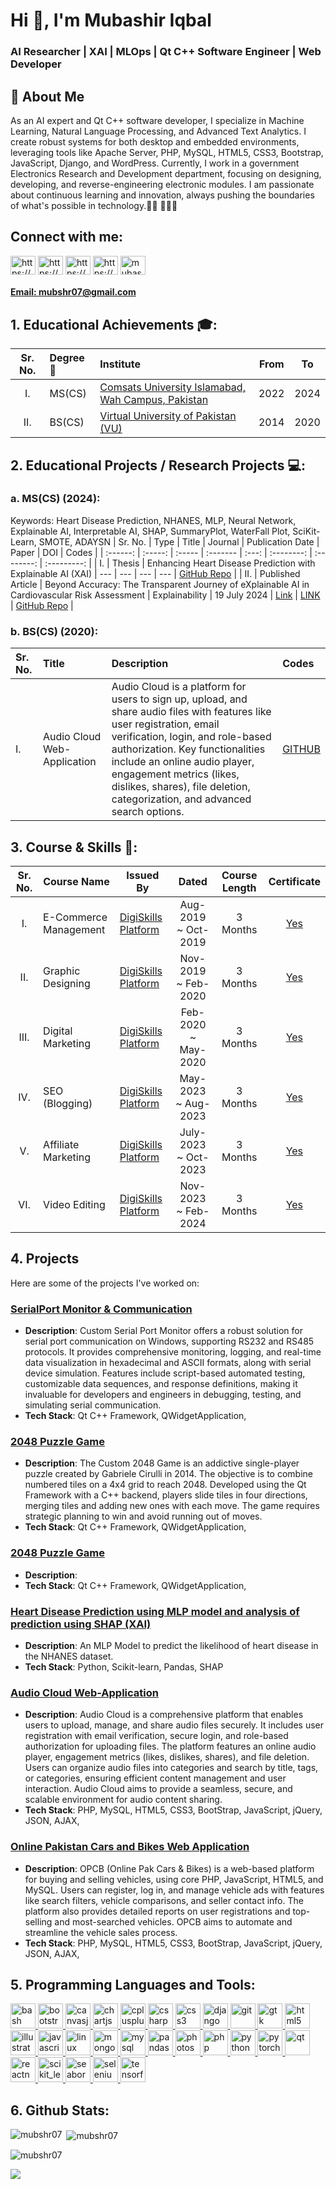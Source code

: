 # Hi 👋, I'm Mubashir Iqbal
### AI Researcher | XAI | MLOps | Qt C++ Software Engineer | Web Developer


## 🚀 About Me
As an AI expert and Qt C++ software developer, I specialize in Machine Learning, Natural Language Processing, and Advanced Text Analytics. I create robust systems for both desktop and embedded environments, leveraging tools like Apache Server, PHP, MySQL, HTML5, CSS3, Bootstrap, JavaScript, Django, and WordPress. Currently, I work in a government Electronics Research and Development department, focusing on designing, developing, and reverse-engineering electronic modules. I am passionate about continuous learning and innovation, always pushing the boundaries of what's possible in technology.👨🏻‍ 👨🏻‍💻
 
## Connect with me:
<a href="https://fb.com/https://www.facebook.com/mubshr07/" target="blank"><img align="center" src="https://raw.githubusercontent.com/rahuldkjain/github-profile-readme-generator/master/src/images/icons/Social/facebook.svg" alt="https://www.facebook.com/mubshr07/" height="30" width="40" /></a> 
<a href="https://linkedin.com/in/https://www.linkedin.com/in/mubshr07/" target="blank"><img align="center" src="https://raw.githubusercontent.com/rahuldkjain/github-profile-readme-generator/master/src/images/icons/Social/linked-in-alt.svg" alt="https://www.linkedin.com/in/mubshr07/" height="30" width="40"/></a> 
<a href="https://stackoverflow.com/users/https://stackoverflow.com/users/8741338/mubashir-iqbal" target="blank"><img align="center" src="https://raw.githubusercontent.com/rahuldkjain/github-profile-readme-generator/master/src/images/icons/Social/stack-overflow.svg" alt="https://stackoverflow.com/users/8741338/mubashir-iqbal" height="30" width="40" /></a>
<a href="https://www.hackerrank.com/https://www.hackerrank.com/profile/mubshr7" target="blank"><img align="center" src="https://raw.githubusercontent.com/rahuldkjain/github-profile-readme-generator/master/src/images/icons/Social/hackerrank.svg" alt="https://www.hackerrank.com/profile/mubshr7" height="30" width="40" /></a> 
<a href="https://kaggle.com/mubashiriqbal07" target="blank"><img align="center" src="https://raw.githubusercontent.com/rahuldkjain/github-profile-readme-generator/master/src/images/icons/Social/kaggle.svg" alt="mubashiriqbal07" height="30" width="40" /></a>
<br>
#### [Email: mubshr07@gmail.com](emailto:mubshr07@gmail.com)


## 1. Educational Achievements 🎓: 

|  Sr. No. | Degree 📘  | Institute                                             | From |  To  |
|  :---:   | :-------- | :------ | :--:  | :--: |
| I.       | MS(CS)      | [Comsats University Islamabad, Wah Campus, Pakistan](https://cuiwah.edu.pk/)  | 2022  | 2024 |
| II.      | BS(CS)      | [Virtual University of Pakistan (VU)](https://www.vu.edu.pk/)    | 2014  | 2020 |


## 2. Educational Projects / Research Projects 💻:
### a. MS(CS) (2024): 

Keywords: Heart Disease Prediction, NHANES, MLP, Neural Network, Explainable AI, Interpretable AI, SHAP, SummaryPlot, WaterFall Plot, SciKit-Learn, SMOTE, ADAYSN
|  Sr. No. | Type    | Title  | Journal  | Publication Date | Paper      |    DOI     |    Codes    |
| :------: | :-----: | :----- | :------- |      :---:       | :--------: | :--------: | :---------: |
| I. | Thesis | Enhancing Heart Disease Prediction with Explainable AI (XAI)  | --- | --- | --- | --- | [GitHub Repo](#) |
| II. | Published Article | Beyond Accuracy: The Transparent Journey of eXplainable AI in Cardiovascular Risk Assessment | Explainability | 19 July 2024 | [Link](#) | [LINK](#) | [GitHub Repo](https://github.com/Mubshr07/XAI_Cardiovascular_Risk_Assessment) |



### b. BS(CS)  (2020):
|  Sr. No. | Title | Description | Codes |
|  :---    | :---  |  :--- |  :--- |
|  I.      |  Audio Cloud Web-Application | Audio Cloud is a platform for users to sign up, upload, and share audio files with features like user registration, email verification, login, and role-based authorization. Key functionalities include an online audio player, engagement metrics (likes, dislikes, shares), file deletion, categorization, and advanced search options. | <a href="https://github.com/Mubshr07/Audio-Cloud-Web-Application"> GITHUB </a> |

 

##  3. Course & Skills 📝:
| Sr. No. | Course Name   | Issued By                                | Dated                         | Course Length | Certificate |
| :-----: | ------------------ | ------------                             | :---:                         |   :---:       |     :---:   |
| I.  | E-Commerce Management |	[DigiSkills Platform](https://digiskills.pk/Default.aspx) | Aug-2019 ~ Oct-2019  | 3 Months | <a href='#'>Yes</a>   |
| II. | Graphic Designing     |	[DigiSkills Platform](https://digiskills.pk/Default.aspx) | Nov-2019 ~ Feb-2020  | 3 Months | <a href='#'>Yes</a>   |
| III.| Digital Marketing     |	[DigiSkills Platform](https://digiskills.pk/Default.aspx) | Feb-2020 ~ May-2020  | 3 Months | <a href='#'>Yes</a>   |
| IV. | SEO (Blogging)        |	[DigiSkills Platform](https://digiskills.pk/Default.aspx) | May-2023 ~ Aug-2023  | 3 Months | <a href='#'>Yes</a>   |
| V.  | Affiliate Marketing   |	[DigiSkills Platform](https://digiskills.pk/Default.aspx) | July-2023 ~ Oct-2023 | 3 Months | <a href='#'>Yes</a>   |
| VI. | Video Editing         |	[DigiSkills Platform](https://digiskills.pk/Default.aspx) | Nov-2023 ~ Feb-2024  | 3 Months | <a href='#'>Yes</a>   |


 



## 4. Projects

Here are some of the projects I've worked on:

### [SerialPort Monitor & Communication](https://github.com/Mubshr07/CustomSerialPortMonitorCommunication)
- **Description**: Custom Serial Port Monitor offers a robust solution for serial port communication on Windows, supporting RS232 and RS485 protocols. It provides comprehensive monitoring, logging, and real-time data visualization in hexadecimal and ASCII formats, along with serial device simulation. Features include script-based automated testing, customizable data sequences, and response definitions, making it invaluable for developers and engineers in debugging, testing, and simulating serial communication.
- **Tech Stack**: Qt C++ Framework, QWidgetApplication, 


### [2048 Puzzle Game](https://github.com/Mubshr07/2048PuzzleGame)
- **Description**: The Custom 2048 Game is an addictive single-player puzzle created by Gabriele Cirulli in 2014. The objective is to combine numbered tiles on a 4x4 grid to reach 2048. Developed using the Qt Framework with a C++ backend, players slide tiles in four directions, merging tiles and adding new ones with each move. The game requires strategic planning to win and avoid running out of moves.
- **Tech Stack**: Qt C++ Framework, QWidgetApplication, 





### [2048 Puzzle Game](https://github.com/Mubshr07/2048PuzzleGame)
- **Description**: 
- **Tech Stack**: Qt C++ Framework, QWidgetApplication, 



### [Heart Disease Prediction using MLP model and analysis of prediction using SHAP (XAI)](https://github.com/Mubshr07/XAI_Cardiovascular_Risk_Assessment)
- **Description**: An MLP Model to predict the likelihood of heart disease in the NHANES dataset.
- **Tech Stack**: Python, Scikit-learn, Pandas, SHAP
<!-- - **Highlights**: Achieved an AUC of 0.93, implemented various resampling techniques to handle class imbalance.  -->




### [Audio Cloud Web-Application](https://github.com/Mubshr07/Audio-Cloud-Web-Application)
- **Description**: Audio Cloud is a comprehensive platform that enables users to upload, manage, and share audio files securely. It includes user registration with email verification, secure login, and role-based authorization for uploading files. The platform features an online audio player, engagement metrics (likes, dislikes, shares), and file deletion. Users can organize audio files into categories and search by title, tags, or categories, ensuring efficient content management and user interaction. Audio Cloud aims to provide a seamless, secure, and scalable environment for audio content sharing.
- **Tech Stack**: PHP, MySQL, HTML5, CSS3, BootStrap, JavaScript, jQuery, JSON, AJAX,

### [Online Pakistan Cars and Bikes Web Application](https://github.com/Mubshr07/Online_Pak_Cars_and_Bikes_WebApplication)
- **Description**: OPCB (Online Pak Cars & Bikes) is a web-based platform for buying and selling vehicles, using core PHP, JavaScript, HTML5, and MySQL. Users can register, log in, and manage vehicle ads with features like search filters, vehicle comparisons, and seller contact info. The platform also provides detailed reports on user registrations and top-selling and most-searched vehicles. OPCB aims to automate and streamline the vehicle sales process.
- **Tech Stack**: PHP, MySQL, HTML5, CSS3, BootStrap, JavaScript, jQuery, JSON, AJAX,

 
   


## 5. Programming Languages and Tools:
<p align="left"> <a href="https://www.gnu.org/software/bash/" target="_blank" rel="noreferrer"> <img src="https://www.vectorlogo.zone/logos/gnu_bash/gnu_bash-icon.svg" alt="bash" width="40" height="40"/> </a> <a href="https://getbootstrap.com" target="_blank" rel="noreferrer"> <img src="https://raw.githubusercontent.com/devicons/devicon/master/icons/bootstrap/bootstrap-plain-wordmark.svg" alt="bootstrap" width="40" height="40"/> </a> <a href="https://canvasjs.com" target="_blank" rel="noreferrer"> <img src="https://raw.githubusercontent.com/Hardik0307/Hardik0307/master/assets/canvasjs-charts.svg" alt="canvasjs" width="40" height="40"/> </a> <a href="https://www.chartjs.org" target="_blank" rel="noreferrer"> <img src="https://www.chartjs.org/media/logo-title.svg" alt="chartjs" width="40" height="40"/> </a> <a href="https://www.w3schools.com/cpp/" target="_blank" rel="noreferrer"> <img src="https://raw.githubusercontent.com/devicons/devicon/master/icons/cplusplus/cplusplus-original.svg" alt="cplusplus" width="40" height="40"/> </a> <a href="https://www.w3schools.com/cs/" target="_blank" rel="noreferrer"> <img src="https://raw.githubusercontent.com/devicons/devicon/master/icons/csharp/csharp-original.svg" alt="csharp" width="40" height="40"/> </a> <a href="https://www.w3schools.com/css/" target="_blank" rel="noreferrer"> <img src="https://raw.githubusercontent.com/devicons/devicon/master/icons/css3/css3-original-wordmark.svg" alt="css3" width="40" height="40"/> </a> <a href="https://www.djangoproject.com/" target="_blank" rel="noreferrer"> <img src="https://cdn.worldvectorlogo.com/logos/django.svg" alt="django" width="40" height="40"/> </a> <a href="https://git-scm.com/" target="_blank" rel="noreferrer"> <img src="https://www.vectorlogo.zone/logos/git-scm/git-scm-icon.svg" alt="git" width="40" height="40"/> </a> <a href="https://www.gtk.org/" target="_blank" rel="noreferrer"> <img src="https://upload.wikimedia.org/wikipedia/commons/7/71/GTK_logo.svg" alt="gtk" width="40" height="40"/> </a> <a href="https://www.w3.org/html/" target="_blank" rel="noreferrer"> <img src="https://raw.githubusercontent.com/devicons/devicon/master/icons/html5/html5-original-wordmark.svg" alt="html5" width="40" height="40"/> </a> <a href="https://www.adobe.com/in/products/illustrator.html" target="_blank" rel="noreferrer"> <img src="https://www.vectorlogo.zone/logos/adobe_illustrator/adobe_illustrator-icon.svg" alt="illustrator" width="40" height="40"/> </a> <a href="https://developer.mozilla.org/en-US/docs/Web/JavaScript" target="_blank" rel="noreferrer"> <img src="https://raw.githubusercontent.com/devicons/devicon/master/icons/javascript/javascript-original.svg" alt="javascript" width="40" height="40"/> </a> <a href="https://www.linux.org/" target="_blank" rel="noreferrer"> <img src="https://raw.githubusercontent.com/devicons/devicon/master/icons/linux/linux-original.svg" alt="linux" width="40" height="40"/> </a> <a href="https://www.mongodb.com/" target="_blank" rel="noreferrer"> <img src="https://raw.githubusercontent.com/devicons/devicon/master/icons/mongodb/mongodb-original-wordmark.svg" alt="mongodb" width="40" height="40"/> </a> <a href="https://www.mysql.com/" target="_blank" rel="noreferrer"> <img src="https://raw.githubusercontent.com/devicons/devicon/master/icons/mysql/mysql-original-wordmark.svg" alt="mysql" width="40" height="40"/> </a> <a href="https://pandas.pydata.org/" target="_blank" rel="noreferrer"> <img src="https://raw.githubusercontent.com/devicons/devicon/2ae2a900d2f041da66e950e4d48052658d850630/icons/pandas/pandas-original.svg" alt="pandas" width="40" height="40"/> </a> <a href="https://www.photoshop.com/en" target="_blank" rel="noreferrer"> <img src="https://raw.githubusercontent.com/devicons/devicon/master/icons/photoshop/photoshop-line.svg" alt="photoshop" width="40" height="40"/> </a> <a href="https://www.php.net" target="_blank" rel="noreferrer"> <img src="https://raw.githubusercontent.com/devicons/devicon/master/icons/php/php-original.svg" alt="php" width="40" height="40"/> </a> <a href="https://www.python.org" target="_blank" rel="noreferrer"> <img src="https://raw.githubusercontent.com/devicons/devicon/master/icons/python/python-original.svg" alt="python" width="40" height="40"/> </a> <a href="https://pytorch.org/" target="_blank" rel="noreferrer"> <img src="https://www.vectorlogo.zone/logos/pytorch/pytorch-icon.svg" alt="pytorch" width="40" height="40"/> </a> <a href="https://www.qt.io/" target="_blank" rel="noreferrer"> <img src="https://upload.wikimedia.org/wikipedia/commons/0/0b/Qt_logo_2016.svg" alt="qt" width="40" height="40"/> </a> <a href="https://reactnative.dev/" target="_blank" rel="noreferrer"> <img src="https://reactnative.dev/img/header_logo.svg" alt="reactnative" width="40" height="40"/> </a> <a href="https://scikit-learn.org/" target="_blank" rel="noreferrer"> <img src="https://upload.wikimedia.org/wikipedia/commons/0/05/Scikit_learn_logo_small.svg" alt="scikit_learn" width="40" height="40"/> </a> <a href="https://seaborn.pydata.org/" target="_blank" rel="noreferrer"> <img src="https://seaborn.pydata.org/_images/logo-mark-lightbg.svg" alt="seaborn" width="40" height="40"/> </a> <a href="https://www.selenium.dev" target="_blank" rel="noreferrer"> <img src="https://raw.githubusercontent.com/detain/svg-logos/780f25886640cef088af994181646db2f6b1a3f8/svg/selenium-logo.svg" alt="selenium" width="40" height="40"/> </a> <a href="https://www.tensorflow.org" target="_blank" rel="noreferrer"> <img src="https://www.vectorlogo.zone/logos/tensorflow/tensorflow-icon.svg" alt="tensorflow" width="40" height="40"/> </a> </p>


## 6. Github Stats:
<p><img align="left" src="https://github-readme-stats.vercel.app/api/top-langs?username=mubshr07&show_icons=true&locale=en&layout=compact" alt="mubshr07" /></p>

<p>&nbsp;<img align="center" src="https://github-readme-stats.vercel.app/api?username=mubshr07&show_icons=true&locale=en" alt="mubshr07" /></p>

<p><img align="center" src="https://github-readme-streak-stats.herokuapp.com/?user=mubshr07&" alt="mubshr07" /></p>





<!--
<img src="https://user-images.githubusercontent.com/73097560/115834477-dbab4500-a447-11eb-908a-139a6edaec5c.gif"><h2 align="left">⚡Activity Graph:</h2>
<img align="center" src="https://github-readme-activity-graph.vercel.app/graph?username=Mubshr07&theme=one-dark"/>
-->

<img src="https://raw.githubusercontent.com/Trilokia/Trilokia/379277808c61ef204768a61bbc5d25bc7798ccf1/bottom_header.svg" />